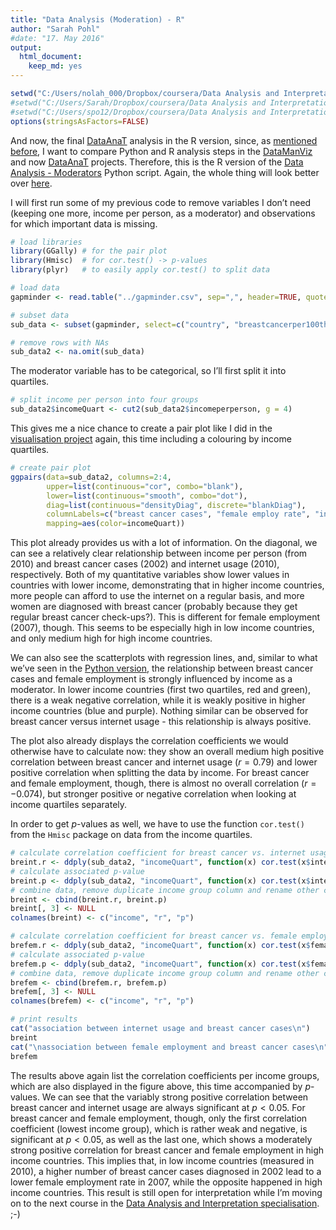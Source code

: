 ```yaml
---
title: "Data Analysis (Moderation) - R"
author: "Sarah Pohl"
#date: "17. May 2016"
output: 
  html_document: 
    keep_md: yes
---
```


```r
setwd("C:/Users/nolah_000/Dropbox/coursera/Data Analysis and Interpretation/DataAnaT")
#setwd("C:/Users/Sarah/Dropbox/coursera/Data Analysis and Interpretation/DataAnaT")
#setwd("C:/Users/spo12/Dropbox/coursera/Data Analysis and Interpretation/DataAnaT")
options(stringsAsFactors=FALSE)
```

And now, the final [DataAnaT](http://lilithelina.tumblr.com/tagged/DataAnaT) analysis in the R version, since, as [mentioned before](http://lilithelina.tumblr.com/post/128638794919/choice-of-language), I want to compare Python and R analysis steps in the [DataManViz](http://lilithelina.tumblr.com/tagged/DataManViz) and now [DataAnaT](http://lilithelina.tumblr.com/tagged/DataAnaT) projects.
Therefore, this is the R version of the [Data Analysis - Moderators](http://lilithelina.tumblr.com/post/143790528809/data-analysis-moderators-python) Python script. Again, the whole thing will look better over [here](http://htmlpreview.github.io/?https://github.com/LilithElina/Data-Analysis-and-Interpretation/blob/master/DataAnaT/Week_Four_Moderator.html).

I will first run some of my previous code to remove variables I don't need (keeping one more, income per person, as a moderator) and observations for which important data is missing.

```r
# load libraries
library(GGally) # for the pair plot
library(Hmisc)  # for cor.test() -> p-values
library(plyr)   # to easily apply cor.test() to split data

# load data
gapminder <- read.table("../gapminder.csv", sep=",", header=TRUE, quote="\"")

# subset data
sub_data <- subset(gapminder, select=c("country", "breastcancerper100th", "femaleemployrate", "internetuserate", "incomeperperson"))

# remove rows with NAs
sub_data2 <- na.omit(sub_data)
```

The moderator variable has to be categorical, so I'll first split it into quartiles.

```r
# split income per person into four groups
sub_data2$incomeQuart <- cut2(sub_data2$incomeperperson, g = 4)
```

This gives me a nice chance to create a pair plot like I did in the [visualisation project](http://lilithelina.tumblr.com/post/132342885914/data-visualisation-r) again, this time including a colouring by income quartiles.

```r
# create pair plot
ggpairs(data=sub_data2, columns=2:4,
        upper=list(continuous="cor", combo="blank"),
        lower=list(continuous="smooth", combo="dot"),
        diag=list(continuous="densityDiag", discrete="blankDiag"),
        columnLabels=c("breast cancer cases", "female employ rate", "internet use rate"),
        mapping=aes(color=incomeQuart))
```

This plot already provides us with a lot of information. On the diagonal, we can see a relatively clear relationship between income per person (from 2010) and breast cancer cases (2002) and internet usage (2010), respectively. Both of my quantitative variables show lower values in countries with lower income, demonstrating that in higher income countries, more people can afford to use the internet on a regular basis, and more women are diagnosed with breast cancer (probably because they get regular breast cancer check-ups?). This is different for female employment (2007), though. This seems to be especially high in low income countries, and only medium high for high income countries.

We can also see the scatterplots with regression lines, and, similar to what we've seen in the [Python version](http://lilithelina.tumblr.com/post/143790528809/data-analysis-moderators-python), the relationship between breast cancer cases and female employment is strongly influenced by income as a moderator. In lower income countries (first two quartiles, red and green), there is a weak negative correlation, while it is weakly positive in higher income countries (blue and purple). Nothing similar can be observed for breast cancer versus internet usage - this relationship is always positive.

The plot also already displays the correlation coefficients we would otherwise have to calculate now: they show an overall medium high positive correlation between breast cancer and internet usage ($r=0.79$) and lower positive correlation when splitting the data by income. For breast cancer and female employment, though, there is almost no overall correlation ($r=-0.074$), but stronger positive or negative correlation when looking at income quartiles separately.

In order to get *p*-values as well, we have to use the function `cor.test()` from the `Hmisc` package on data from the income quartiles.

```r
# calculate correlation coefficient for breast cancer vs. internet usage by income group
breint.r <- ddply(sub_data2, "incomeQuart", function(x) cor.test(x$internetuserate, x$breastcancerper100th)$estimate)
# calculate associated p-value
breint.p <- ddply(sub_data2, "incomeQuart", function(x) cor.test(x$internetuserate, x$breastcancerper100th)$p.value)
# combine data, remove duplicate income group column and rename other columns
breint <- cbind(breint.r, breint.p)
breint[, 3] <- NULL
colnames(breint) <- c("income", "r", "p")

# calculate correlation coefficient for breast cancer vs. female employment by income
brefem.r <- ddply(sub_data2, "incomeQuart", function(x) cor.test(x$femaleemployrate, x$breastcancerper100th)$estimate)
# calculate associated p-value
brefem.p <- ddply(sub_data2, "incomeQuart", function(x) cor.test(x$femaleemployrate, x$breastcancerper100th)$p.value)
# combine data, remove duplicate income group column and rename other columns
brefem <- cbind(brefem.r, brefem.p)
brefem[, 3] <- NULL
colnames(brefem) <- c("income", "r", "p")

# print results
cat("association between internet usage and breast cancer cases\n")
breint
cat("\nassociation between female employment and breast cancer cases\n")
brefem
```

The results above again list the correlation coefficients per income groups, which are also displayed in the figure above, this time accompanied by $p$-values. We can see that the variably strong positive correlation between breast cancer and internet usage are always significant at $p<0.05$. For breast cancer and female employment, though, only the first correlation coefficient (lowest income group), which is rather weak and negative, is significant at $p<0.05$, as well as the last one, which shows a moderately strong positive correlation for breast cancer and female employment in high income countries. This implies that, in low income countries (measured in 2010), a higher number of breast cancer cases diagnosed in 2002 lead to a lower female employment rate in 2007, while the opposite happened in high income countries. This result is still open for interpretation while I'm moving on to the next course in the [Data Analysis and Interpretation specialisation](https://www.coursera.org/specializations/data-analysis). ;-)